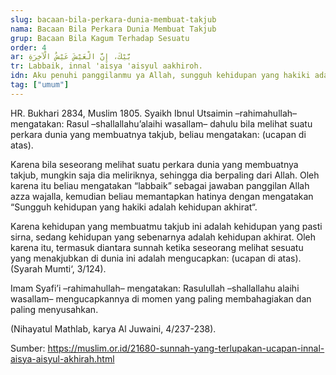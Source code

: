 ```yaml
---
slug: bacaan-bila-perkara-dunia-membuat-takjub
nama: Bacaan Bila Perkara Dunia Membuat Takjub
grup: Bacaan Bila Kagum Terhadap Sesuatu
order: 4
ar: بَّيْكَ، إِنَّ الْعَيْشَ عَيْشُ الْآخِرَةِ
tr: Labbaik, innal 'aisya 'aisyul aakhiroh.
idn: Aku penuhi panggilanmu ya Allah, sungguh kehidupan yang hakiki adalah kehidupan akhirat.
tag: ["umum"]
---
```


HR. Bukhari 2834, Muslim 1805.
Syaikh Ibnul Utsaimin –rahimahullah– mengatakan: Rasul –shallallahu’alaihi wasallam– dahulu bila melihat suatu perkara dunia yang membuatnya takjub, beliau mengatakan: (ucapan di atas).

Karena bila seseorang melihat suatu perkara dunia yang membuatnya takjub, mungkin saja dia meliriknya, sehingga dia berpaling dari Allah. Oleh karena itu beliau mengatakan “labbaik” sebagai jawaban panggilan Allah azza wajalla, kemudian beliau memantapkan hatinya dengan mengatakan “Sungguh kehidupan yang hakiki adalah kehidupan akhirat“.

Karena kehidupan yang membuatmu takjub ini adalah kehidupan yang pasti sirna, sedang kehidupan yang sebenarnya adalah kehidupan akhirat. Oleh karena itu, termasuk diantara sunnah ketika seseorang melihat sesuatu yang menakjubkan di dunia ini adalah mengucapkan: (ucapan di atas). (Syarah Mumti‘, 3/124).

Imam Syafi’i –rahimahullah– mengatakan: Rasulullah –shallallahu alaihi wasallam– mengucapkannya di momen yang paling membahagiakan dan paling menyusahkan.

(Nihayatul Mathlab, karya Al Juwaini, 4/237-238).


Sumber: https://muslim.or.id/21680-sunnah-yang-terlupakan-ucapan-innal-aisya-aisyul-akhirah.html
